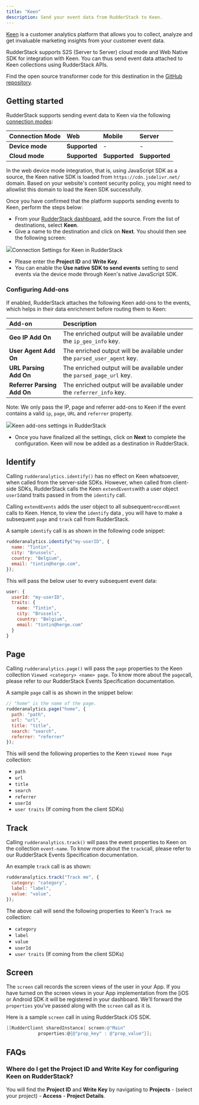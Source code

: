 ```yaml
---
title: "Keen"
description: Send your event data from RudderStack to Keen.
---
```


[Keen](https://keen.io/) is a customer analytics platform that allows you to collect, analyze and get invaluable marketing insights from your customer event data.

RudderStack supports S2S \(Server to Server\) cloud mode and Web Native SDK for integration with Keen. You can thus send event data attached to Keen collections using RudderStack APIs.

<div class="infoBlock">
Find the open source transformer code for this destination in the <a href="https://github.com/rudderlabs/rudder-transformer/tree/master/src/v0/destinations/keen">GitHub repository</a>.
</div>

## Getting started

RudderStack supports sending event data to Keen via the following <a href="https://rudderstack.com/docs/rudderstack-cloud/rudderstack-connection-modes/">connection modes</a>:

| **Connection Mode** | **Web**       | **Mobile**    | **Server**    |
| :------------------ | :------------ | :------------ | :------------ |
| **Device mode**     | **Supported** | -             | -             |
| **Cloud mode**      | **Supported** | **Supported** | **Supported** |

<div class="infoBlock">
In the web device mode integration, that is, using <Link to="/sources/event-streams/sdks/rudderstack-javascript-sdk">JavaScript SDK</Link> as a source, the Keen native SDK is loaded from <code class="inline-code">https://cdn.jsdelivr.net/</code> domain. Based on your website's content security policy, you might need to <Link to="/sources/event-streams/sdks/rudderstack-javascript-sdk/load-js-sdk/#allowlist-destination-domain">allowlist this domain</Link> to load the Keen SDK successfully.
</div>


Once you have confirmed that the platform supports sending events to Keen, perform the steps below:

- From your [RudderStack dashboard](https://app.rudderlabs.com/), add the source. From the list of destinations, select **Keen**.
- Give a name to the destination and click on **Next**. You should then see the following screen:

<img src="../../assets/image (24).png" /><span class="imageTitle">Connection Settings for Keen in RudderStack</span>

- Please enter the **Project ID** and **Write Key**.
- You can enable the **Use native SDK to send events** setting to send events via the <Link to="/destinations/rudderstack-connection-modes/#device-mode">device mode</Link> through Keen's native JavaScript SDK.

### Configuring Add-ons

If enabled, RudderStack attaches the following Keen add-ons to the events, which helps in their data enrichment before routing them to Keen:

| Add-on                      | Description                                                              |
| :-------------------------- | :----------------------------------------------------------------------- |
| **Geo IP Add On**           | The enriched output will be available under the `ip_geo_info` key.       |
| **User Agent Add On**       | The enriched output will be available under the `parsed_user_agent` key. |
| **URL Parsing Add On**      | The enriched output will be available under the `parsed_page_url` key.   |
| **Referrer Parsing Add On** | The enriched output will be available under the `referrer_info` key.     |

<div class="infoBlock">

Note: We only pass the IP, page and referrer add-ons to Keen if the event contains a valid <code class="inline-code">ip</code>, <code class="inline-code">page</code>, <code class="inline-code">URL</code> and <code class="inline-code">referrer</code> property.

</div>

<img src="../../assets/image (38).png" /><span class="imageTitle">Keen add-ons settings in RudderStack</span>

- Once you have finalized all the settings, click on **Next** to complete the configuration. Keen will now be added as a destination in RudderStack.

## Identify

Calling `rudderanalytics.identify()`  has no effect on Keen whatsoever, when called from the server-side SDKs. However, when called from client-side SDKs, RudderStack calls the Keen `extendEvents`with a user object `userId`and traits passed in from the `identify` call.

Calling `extendEvents` adds the user object to all subsequent`recordEvent` calls to Keen. Hence, to view the `identify` data , you will have to make a subsequent `page` and `track` call from RudderStack.

A sample `identify` call is as shown in the following code snippet:

```javascript
rudderanalytics.identify("my-userID", {
  name: "Tintin",
  city: "Brussels",
  country: "Belgium",
  email: "tintin@herge.com",
});
```

This will pass the below user to every subsequent event data:

```javascript
user: {
  userId: "my-userID",
  traits: {
    name: "Tintin",
    city: "Brussels",
    country: "Belgium",
    email: "tintin@herge.com"
  }
}
```

## Page

Calling `rudderanalytics.page()` will pass the `page` properties to the Keen collection `Viewed <category> <name> page`. To know more about the `page`call, please refer to our <Link to="/event-spec/standard-events/">RudderStack Events Specification</Link> documentation.

A sample `page` call is as shown in the snippet below:

```javascript
// "home" is the name of the page.
rudderanalytics.page("home", {
  path: "path",
  url: "url",
  title: "title",
  search: "search",
  referrer: "referrer"
});
```

This will send the following properties to the Keen `Viewed Home Page` collection:

- `path`
- `url`
- `title`
- `search`
- `referrer`
- `userId`
- `user traits` \(If coming from the client SDKs\)

## Track

Calling `rudderanalytics.track()` will pass the event properties to Keen on the collection `event-name`. To know more about the `track`call, please refer to our <Link to="/event-spec/standard-events/">RudderStack Events Specification</Link> documentation.

An example `track` call is as shown:

```javascript
rudderanalytics.track("Track me", {
  category: "category",
  label: "label",
  value: "value",
});
```

The above call will send the following properties to Keen's `Track me` collection:

- `category`
- `label`
- `value`
- `userId`
- `user traits` \(If coming from the client SDKs\)

## Screen

The `screen` call records the screen views of the user in your App. If you have turned on the screen views in your App implementation from the [<Link to="/sources/event-streams/sdks/rudderstack-ios-sdk/">iOS</Link> or <Link to="/sources/event-streams/sdks/rudderstack-android-sdk/">Android</Link> SDK it will be registered in your dashboard. We'll forward the `properties` you've passed along with the `screen` call as it is.

Here is a sample `screen` call in using RudderStack iOS SDK.

```objectivec
[[RudderClient sharedInstance] screen:@"Main"
            properties:@{@"prop_key" : @"prop_value"}];
```

## FAQs

### Where do I get the Project ID and Write Key for configuring Keen on RudderStack?

You will find the **Project ID** and **Write Key** by navigating to **Projects** - \(select your project\) - **Access** - **Project Details**.


